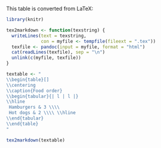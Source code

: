 This table is converted from LaTeX:
```r
library(knitr)

tex2markdown <- function(texstring) {
  writeLines(text = texstring,
             con = myfile <- tempfile(fileext = ".tex"))
  texfile <- pandoc(input = myfile, format = "html")
  cat(readLines(texfile), sep = "\n")
  unlink(c(myfile, texfile))
}

textable <- "
\\begin{table}[]
\\centering
\\caption{Food order}
\\begin{tabular}{| l | l |}
\\hline
 Hamburgers & 3 \\\\ 
 Hot dogs & 2 \\\\ \\hline
\\end{tabular}
\\end{table}
"

tex2markdown(textable)
```
